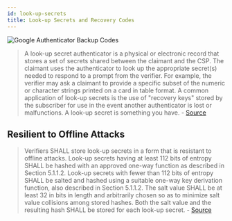 ```yaml
---
id: look-up-secrets
title: Look-up Secrets and Recovery Codes
---
```


![Google Authenticator Backup Codes](../../images/google-authenticator-backup-codes.png)

> A look-up secret authenticator is a physical or electronic record that stores
> a set of secrets shared between the claimant and the CSP. The claimant uses
> the authenticator to look up the appropriate secret(s) needed to respond to a
> prompt from the verifier. For example, the verifier may ask a claimant to
> provide a specific subset of the numeric or character strings printed on a
> card in table format. A common application of look-up secrets is the use of
> "recovery keys" stored by the subscriber for use in the event another
> authenticator is lost or malfunctions. A look-up secret is something you
> have. -
> [Source](https://pages.nist.gov/800-63-3/sp800-63b.html#-512-look-up-secrets)

## Resilient to Offline Attacks

> Verifiers SHALL store look-up secrets in a form that is resistant to offline
> attacks. Look-up secrets having at least 112 bits of entropy SHALL be hashed
> with an approved one-way function as described in Section 5.1.1.2. Look-up
> secrets with fewer than 112 bits of entropy SHALL be salted and hashed using a
> suitable one-way key derivation function, also described in Section 5.1.1.2.
> The salt value SHALL be at least 32 in bits in length and arbitrarily chosen
> so as to minimize salt value collisions among stored hashes. Both the salt
> value and the resulting hash SHALL be stored for each look-up secret. -
> [Source](https://pages.nist.gov/800-63-3/sp800-63b.html#5122-look-up-secret-verifiers)
